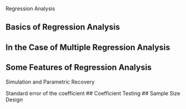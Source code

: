 Regression Analysis

## Basics of Regression Analysis
## In the Case of Multiple Regression Analysis
## Some Features of Regression Analysis
Simulation and Parametric Recovery

Standard error of the coefficient
## Coefficient Testing
## Sample Size Design

